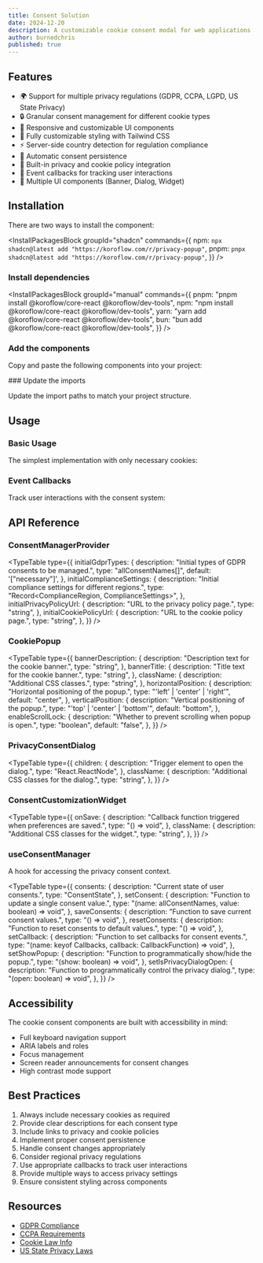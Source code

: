 ```yaml
---
title: Consent Solution
date: 2024-12-20
description: A customizable cookie consent modal for web applications
author: burnedchris
published: true
---
```


<ComponentPreview name="privacy-popup-demo" />

## Features

- 🌍 Support for multiple privacy regulations (GDPR, CCPA, LGPD, US State Privacy)
- 🔒 Granular consent management for different cookie types
- 📱 Responsive and customizable UI components
- 🎨 Fully customizable styling with Tailwind CSS
- ⚡ Server-side country detection for regulation compliance
- 🔄 Automatic consent persistence
- 📝 Built-in privacy and cookie policy integration
- 🎯 Event callbacks for tracking user interactions
- 🧩 Multiple UI components (Banner, Dialog, Widget)

## Installation

There are two ways to install the component:

<Accordions>
<Accordion title="Using Shadcn CLI" id="shadcn">
 
<InstallPackagesBlock
groupId="shadcn"
  commands={{
    npm: `npx shadcn@latest add "https://koroflow.com/r/privacy-popup"`,
    pnpm: `pnpx shadcn@latest add "https://koroflow.com/r/privacy-popup"`,
  }}
/>

</Accordion>
<Accordion title="Manually" id="manually">
 <Steps>
<Step>

### Install dependencies

<InstallPackagesBlock groupId="manual" commands={{
  pnpm: "pnpm install @koroflow/core-react @koroflow/dev-tools",
  npm: "npm install @koroflow/core-react @koroflow/dev-tools",
  yarn: "yarn add @koroflow/core-react @koroflow/dev-tools",
  bun: "bun add @koroflow/core-react @koroflow/dev-tools",
}} />
</Step>
<Step>
### Add the components

Copy and paste the following components into your project:

<ComponentSource name="privacy-popup" />

</Step>
<Step>
### Update the imports

Update the import paths to match your project structure.

</Step>
</Steps>
</Accordion>
</Accordions>

## Usage

### Basic Usage

The simplest implementation with only necessary cookies:

<ComponentPreview name="privacy-popup-minimal-demo" defaultTab="Code" />

### Event Callbacks

Track user interactions with the consent system:

<ComponentPreview name="privacy-popup-callback-demo" defaultTab="Code" />

## API Reference

### ConsentManagerProvider

<TypeTable
  type={{
    initialGdprTypes: {
      description: "Initial types of GDPR consents to be managed.",
      type: "allConsentNames[]",
      default: '["necessary"]',
    },
    initialComplianceSettings: {
      description: "Initial compliance settings for different regions.",
      type: "Record<ComplianceRegion, ComplianceSettings>",
    },
    initialPrivacyPolicyUrl: {
      description: "URL to the privacy policy page.",
      type: "string",
    },
    initialCookiePolicyUrl: {
      description: "URL to the cookie policy page.",
      type: "string",
    },
  }}
/>

### CookiePopup

<TypeTable
  type={{
    bannerDescription: {
      description: "Description text for the cookie banner.",
      type: "string",
    },
    bannerTitle: {
      description: "Title text for the cookie banner.",
      type: "string",
    },
    className: {
      description: "Additional CSS classes.",
      type: "string",
    },
    horizontalPosition: {
      description: "Horizontal positioning of the popup.",
      type: "'left' | 'center' | 'right'",
      default: "center",
    },
    verticalPosition: {
      description: "Vertical positioning of the popup.",
      type: "'top' | 'center' | 'bottom'",
      default: "bottom",
    },
    enableScrollLock: {
      description: "Whether to prevent scrolling when popup is open.",
      type: "boolean",
      default: "false",
    },
  }}
/>

### PrivacyConsentDialog

<TypeTable
  type={{
    children: {
      description: "Trigger element to open the dialog.",
      type: "React.ReactNode",
    },
    className: {
      description: "Additional CSS classes for the dialog.",
      type: "string",
    },
  }}
/>

### ConsentCustomizationWidget

<TypeTable
  type={{
    onSave: {
      description: "Callback function triggered when preferences are saved.",
      type: "() => void",
    },
    className: {
      description: "Additional CSS classes for the widget.",
      type: "string",
    },
  }}
/>

### useConsentManager

A hook for accessing the privacy consent context.

<TypeTable
  type={{
    consents: {
      description: "Current state of user consents.",
      type: "ConsentState",
    },
    setConsent: {
      description: "Function to update a single consent value.",
      type: "(name: allConsentNames, value: boolean) => void",
    },
    saveConsents: {
      description: "Function to save current consent values.",
      type: "() => void",
    },
    resetConsents: {
      description: "Function to reset consents to default values.",
      type: "() => void",
    },
    setCallback: {
      description: "Function to set callbacks for consent events.",
      type: "(name: keyof Callbacks, callback: CallbackFunction) => void",
    },
    setShowPopup: {
      description: "Function to programmatically show/hide the popup.",
      type: "(show: boolean) => void",
    },
    setIsPrivacyDialogOpen: {
      description: "Function to programmatically control the privacy dialog.",
      type: "(open: boolean) => void",
    },
  }}
/>

## Accessibility

The cookie consent components are built with accessibility in mind:

- Full keyboard navigation support
- ARIA labels and roles
- Focus management
- Screen reader announcements for consent changes
- High contrast mode support

## Best Practices

1. Always include necessary cookies as required
2. Provide clear descriptions for each consent type
3. Include links to privacy and cookie policies
4. Implement proper consent persistence
5. Handle consent changes appropriately
6. Consider regional privacy regulations
7. Use appropriate callbacks to track user interactions
8. Provide multiple ways to access privacy settings
9. Ensure consistent styling across components

## Resources

- [GDPR Compliance](https://gdpr.eu/cookies/)
- [CCPA Requirements](https://oag.ca.gov/privacy/ccpa)
- [Cookie Law Info](https://www.cookielaw.org/the-cookie-law/)
- [US State Privacy Laws](https://iapp.org/resources/article/us-state-privacy-legislation-tracker/)
